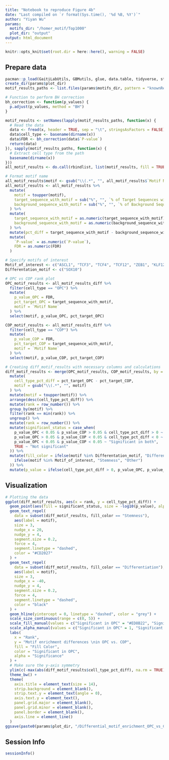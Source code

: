 ```yaml
---
title: "Notebook to reproduce Figure 4b"
date: "Last compiled on `r format(Sys.time(), '%d %B, %Y')`"
author: "Yiyan Wu"
params:
  motifs_dir: "/homer_motif/Top1000"
  plot_dir: "output"
output: html_document
---
```



```r
knitr::opts_knit$set(root.dir = here::here(), warning = FALSE)
```

## Prepare data
```r
pacman::p_load(GaitiLabUtils, GBMutils, glue, data.table, tidyverse, stringr)
create_dir(params$plot_dir)
motif_results_paths <- list.files(params$motifs_dir, pattern = "knownResults.txt", full.names = TRUE, recursive = TRUE)

# Function to perform BH correction
bh_correction <- function(p_values) {
  p.adjust(p_values, method = "BH")
}

motif_results <- setNames(lapply(motif_results_paths, function(x) {
  # Read the data
  data <- fread(x, header = TRUE, sep = "\t", stringsAsFactors = FALSE)
  data$cell_type <- basename(dirname(x))
  data$FDR <- bh_correction(data$`P-value`)
  return(data)
}), sapply(motif_results_paths, function(x) {
  # Extract cell type from the path
  basename(dirname(x))
}))
all_motif_results <- do.call(rbindlist, list(motif_results, fill = TRUE))

# Format motif name
all_motif_results$motif <- gsub("\\(.*", "", all_motif_results$`Motif Name`)
all_motif_results <- all_motif_results %>%
  mutate(
    motif = toupper(motif),
    target_sequence_with_motif = sub("%", "", `% of Target Sequences with Motif`),
    background_sequence_with_motif = sub("%", "", `% of Background Sequences with Motif`)
  ) %>%
  mutate(
    target_sequence_with_motif = as.numeric(target_sequence_with_motif),
    background_sequence_with_motif = as.numeric(background_sequence_with_motif)
  ) %>%
  mutate(pct_diff = target_sequence_with_motif - background_sequence_with_motif) %>%
  mutate(
    `P-value` = as.numeric(`P-value`),
    FDR = as.numeric(FDR)
  )

# Specify motifs of interest
Motif_of_interest <- c("ASCL1", "TCF3", "TCF4", "TCF12", "ZEB1", "KLF12", "NFIA", "SOX10")
Differentation_motif <- c("SOX10")

# OPC vs COP rank plot
OPC_motif_results <- all_motif_results_diff %>%
  filter(cell_type == "OPC") %>%
  mutate(
    p_value_OPC = FDR,
    pct_target_OPC = target_sequence_with_motif,
    motif = `Motif Name`
  ) %>%
  select(motif, p_value_OPC, pct_target_OPC)

COP_motif_results <- all_motif_results_diff %>%
  filter(cell_type == "COP") %>%
  mutate(
    p_value_COP = FDR,
    pct_target_COP = target_sequence_with_motif,
    motif = `Motif Name`
  ) %>%
  select(motif, p_value_COP, pct_target_COP)

# Creating diff_motif_results with necessary columns and calculations
diff_motif_results <- merge(OPC_motif_results, COP_motif_results, by = "motif") %>%
  mutate(
    cell_type_pct_diff = pct_target_OPC - pct_target_COP,
    motif = gsub("\\(.*", "", motif)
  ) %>%
  mutate(motif = toupper(motif)) %>%
  arrange(desc(cell_type_pct_diff)) %>%
  mutate(rank = row_number()) %>%
  group_by(motif) %>%
  filter(rank == min(rank)) %>%
  ungroup() %>%
  mutate(rank = row_number()) %>%
  mutate(significant_status = case_when(
    p_value_OPC < 0.05 & p_value_COP > 0.05 & cell_type_pct_diff > 0 ~ "Significant in OPC",
    p_value_OPC > 0.05 & p_value_COP < 0.05 & cell_type_pct_diff < 0 ~ "Significant in COP",
    p_value_OPC < 0.05 & p_value_COP < 0.05 ~ "Significant in both",
    TRUE ~ "Not significant"
  )) %>%
  mutate(fill_color = ifelse(motif %in% Differentation_motif, "Differentiation",
    ifelse(motif %in% Motif_of_interest, "Stemness", "Other")
  )) %>%
  mutate(p_value = ifelse(cell_type_pct_diff > 0, p_value_OPC, p_value_COP))
```

## Visualization
```r
# Plotting the data
ggplot(diff_motif_results, aes(x = rank, y = cell_type_pct_diff)) +
  geom_point(aes(fill = significant_status, size = -log10(p_value), alpha = significant_status), shape = 21, stroke = 0.5) +
  geom_text_repel(
    data = subset(diff_motif_results, fill_color == "Stemness"),
    aes(label = motif),
    size = 3,
    nudge_x = 20,
    nudge_y = 4,
    segment.size = 0.2,
    force = 4,
    segment.linetype = "dashed",
    color = "#CD2027"
  ) +
  geom_text_repel(
    data = subset(diff_motif_results, fill_color == "Differentiation"),
    aes(label = motif),
    size = 3,
    nudge_x = -40,
    nudge_y = 4,
    segment.size = 0.2,
    force = 4,
    segment.linetype = "dashed",
    color = "black"
  ) +
  geom_hline(yintercept = 0, linetype = "dashed", color = "grey") +
  scale_size_continuous(range = c(0, 5)) +
  scale_fill_manual(values = c("Significant in OPC" = "#ED8B22", "Significant in COP" = "#F0E9BA", "Significant in both" = "black", "Not significant" = "grey")) +
  scale_alpha_manual(values = c("Significant in OPC" = 1, "Significant in COP" = 1, "Significant in both" = 1, "Not significant" = 0.05)) +
  labs(
    x = "Rank",
    y = "Motif enrichment differences \nin OPC vs. COP",
    fill = "Fill Color",
    color = "Significant in OPC",
    alpha = "Significance"
  ) +
  # Make sure the y-axis symmetry
  ylim(c(-max(abs(diff_motif_results$cell_type_pct_diff), na.rm = TRUE), max(abs(diff_motif_results$cell_type_pct_diff), na.rm = TRUE))) +
  theme_bw() +
  theme(
    axis.title = element_text(size = 14),
    strip.background = element_blank(),
    strip.text.y = element_text(angle = 0),
    axis.text.y = element_text(),
    panel.grid.major = element_blank(),
    panel.grid.minor = element_blank(),
    panel.border = element_blank(),
    axis.line = element_line()
  )
ggsave(paste0(params$plot_dir, "/Differential_motif_enrichment_OPC_vs_COP.pdf"), width = 7, height = 4, dpi = 300)
```

## Session Info
```r
sessionInfo()
```

